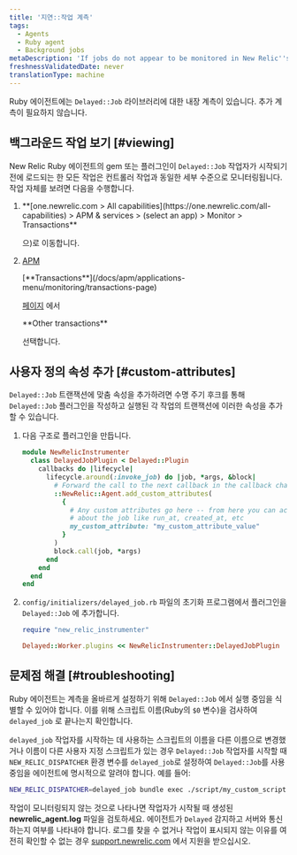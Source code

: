 ```yaml
---
title: '지연::작업 계측'
tags:
  - Agents
  - Ruby agent
  - Background jobs
metaDescription: 'If jobs do not appear to be monitored in New Relic''s Delayed:Job library, review your Ruby agent''s log file.'
freshnessValidatedDate: never
translationType: machine
---
```


Ruby 에이전트에는 `Delayed::Job` 라이브러리에 대한 내장 계측이 있습니다. 추가 계측이 필요하지 않습니다.

## 백그라운드 작업 보기 [#viewing]

New Relic Ruby 에이전트의 gem 또는 플러그인이 `Delayed::Job` 작업자가 시작되기 전에 로드되는 한 모든 작업은 컨트롤러 작업과 동일한 세부 수준으로 모니터링됩니다. 작업 자체를 보려면 다음을 수행합니다.

1. <DNT>
     **[one.newrelic.com > All capabilities](https://one.newrelic.com/all-capabilities) > APM & services > (select an app) > Monitor > Transactions**
   </DNT>

   으)로 이동합니다.

2. [APM](/docs/apm/applications-menu/monitoring/transactions-page)

   <DNT>
     [**Transactions**](/docs/apm/applications-menu/monitoring/transactions-page)
   </DNT>

   [페이지](/docs/apm/applications-menu/monitoring/transactions-page) 에서

   <DNT>
     **Other transactions**
   </DNT>

   선택합니다.

## 사용자 정의 속성 추가 [#custom-attributes]

`Delayed::Job` 트랜잭션에 맞춤 속성을 추가하려면 수명 주기 후크를 통해 `Delayed::Job` 플러그인을 작성하고 실행된 각 작업의 트랜잭션에 이러한 속성을 추가할 수 있습니다.

1. 다음 구조로 플러그인을 만듭니다.

   ```ruby
   module NewRelicInstrumenter
     class DelayedJobPlugin < Delayed::Plugin
       callbacks do |lifecycle|
         lifecycle.around(:invoke_job) do |job, *args, &block|
           # Forward the call to the next callback in the callback chain
           ::NewRelic::Agent.add_custom_attributes(
             {
               # Any custom attributes go here -- from here you can access info
               # about the job like run_at, created_at, etc
               my_custom_attribute: "my_custom_attribute_value"
             }
           )
           block.call(job, *args)
         end
       end
     end
   end
   ```

2. `config/initializers/delayed_job.rb` 파일의 초기화 프로그램에서 플러그인을 `Delayed::Job` 에 추가합니다.

   ```ruby
   require "new_relic_instrumenter"

   Delayed::Worker.plugins << NewRelicInstrumenter::DelayedJobPlugin
   ```

## 문제점 해결 [#troubleshooting]

Ruby 에이전트는 계측을 올바르게 설정하기 위해 `Delayed::Job` 에서 실행 중임을 식별할 수 있어야 합니다. 이를 위해 스크립트 이름(Ruby의 `$0` 변수)을 검사하여 `delayed_job` 로 끝나는지 확인합니다.

`delayed_job` 작업자를 시작하는 데 사용하는 스크립트의 이름을 다른 이름으로 변경했거나 이름이 다른 사용자 지정 스크립트가 있는 경우 `Delayed::Job` 작업자를 시작할 때 `NEW_RELIC_DISPATCHER` 환경 변수를 `delayed_job`로 설정하여 `Delayed::Job`를 사용 중임을 에이전트에 명시적으로 알려야 합니다. 예를 들어:

```bash
NEW_RELIC_DISPATCHER=delayed_job bundle exec ./script/my_custom_script
```

작업이 모니터링되지 않는 것으로 나타나면 작업자가 시작될 때 생성된 <DNT>**newrelic_agent.log**</DNT> 파일을 검토하세요. 에이전트가 `Delayed` 감지하고 서버와 통신하는지 여부를 나타내야 합니다. 로그를 찾을 수 없거나 작업이 표시되지 않는 이유를 여전히 확인할 수 없는 경우 [support.newrelic.com](https://support.newrelic.com "링크가 새 창에서 열립니다.") 에서 지원을 받으십시오.
